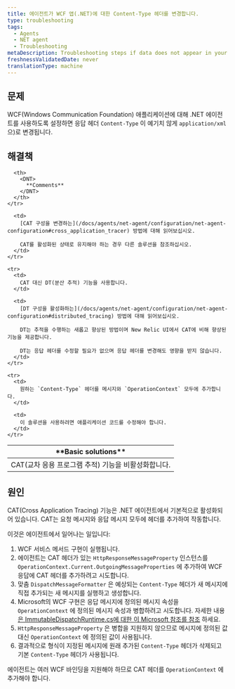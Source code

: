 ```yaml
---
title: 에이전트가 WCF 앱(.NET)에 대한 Content-Type 헤더를 변경합니다.
type: troubleshooting
tags:
  - Agents
  - NET agent
  - Troubleshooting
metaDescription: Troubleshooting steps if data does not appear in your app after you installed the New Relic .NET agent.
freshnessValidatedDate: never
translationType: machine
---
```


## 문제

WCF(Windows Communication Foundation) 애플리케이션에 대해 .NET 에이전트를 사용하도록 설정하면 응답 헤더 `Content-Type` 이 예기치 않게 `application/xml` 으)로 변경됩니다.

## 해결책

<table>
  <thead>
    <tr>
      <th>
        <DNT>
          **Basic solutions**
        </DNT>
      </th>

      <th>
        <DNT>
          **Comments**
        </DNT>
      </th>
    </tr>
  </thead>

  <tbody>
    <tr>
      <td>
        CAT(교차 응용 프로그램 추적) 기능을 비활성화합니다.
      </td>

      <td>
        [CAT 구성을 변경하는](/docs/agents/net-agent/configuration/net-agent-configuration#cross_application_tracer) 방법에 대해 읽어보십시오.

        CAT를 활성화된 상태로 유지해야 하는 경우 다른 솔루션을 참조하십시오.
      </td>
    </tr>

    <tr>
      <td>
        CAT 대신 DT(분산 추적) 기능을 사용합니다.
      </td>

      <td>
        [DT 구성을 활성화하는](/docs/agents/net-agent/configuration/net-agent-configuration#distributed_tracing) 방법에 대해 읽어보십시오.

        DT는 추적을 수행하는 새롭고 향상된 방법이며 New Relic UI에서 CAT에 비해 향상된 기능을 제공합니다.

        DT는 응답 헤더를 수정할 필요가 없으며 응답 헤더를 변경해도 영향을 받지 않습니다.
      </td>
    </tr>

    <tr>
      <td>
        원하는 `Content-Type` 헤더를 메시지와 `OperationContext` 모두에 추가합니다.
      </td>

      <td>
        이 솔루션을 사용하려면 애플리케이션 코드를 수정해야 합니다.
      </td>
    </tr>
  </tbody>
</table>

## 원인

CAT(Cross Application Tracing) 기능은 .NET 에이전트에서 기본적으로 활성화되어 있습니다. CAT는 요청 메시지와 응답 메시지 모두에 헤더를 추가하여 작동합니다.

이것은 에이전트에서 일어나는 일입니다:

1. WCF 서비스 메서드 구현이 실행됩니다.
2. 에이전트는 CAT 헤더가 있는 `HttpResponseMessageProperty` 인스턴스를 `OperationContext.Current.OutgoingMessageProperties` 에 추가하여 WCF 응답에 CAT 헤더를 추가하려고 시도합니다.
3. 맞춤 `DispatchMessageFormatter` 은 예상되는 `Content-Type` 헤더가 새 메시지에 직접 추가되는 새 메시지를 실행하고 생성합니다.
4. Microsoft의 WCF 구현은 응답 메시지에 정의된 메시지 속성을 `OperationContext` 에 정의된 메시지 속성과 병합하려고 시도합니다. 자세한 내용 [은 ImmutableDispatchRuntime.cs에 대한 이 Microsoft 참조를 참조](https://referencesource.microsoft.com/#System.ServiceModel/System/ServiceModel/Dispatcher/ImmutableDispatchRuntime.cs,725) 하세요.
5. `HttpResponseMessageProperty` 은 병합을 지원하지 않으므로 메시지에 정의된 값 대신 `OperationContext` 에 정의된 값이 사용됩니다.
6. 결과적으로 형식이 지정된 메시지에 원래 추가된 `Content-Type` 헤더가 삭제되고 기본 `Content-Type` 헤더가 사용됩니다.

에이전트는 여러 WCF 바인딩을 지원해야 하므로 CAT 헤더를 `OperationContext` 에 추가해야 합니다.